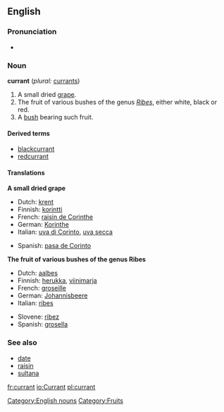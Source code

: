 ==English==
===Pronunciation===
*{{audio|en-uk-currant.ogg|Audio (UK)}}

===Noun===
'''currant''' (''plural:'' [[currants]])

# A small dried [[grape]].
# The fruit of various bushes of the genus ''[[Ribes]]'', either white, black or red.
# A [[bush]] bearing such fruit.

====Derived terms====
*[[blackcurrant]]
*[[redcurrant]]

====Translations====
'''A small dried grape'''
{{top}}
*Dutch: [[krent]] {{f}}
*Finnish:  [[korintti]]
*French: [[raisin de Corinthe]] {{m}}
*German:  [[Korinthe]] {{f}}
*Italian: [[uva di Corinto]], [[uva secca]]
{{mid}}
*Spanish: [[pasa de Corinto]]
{{bottom}}

'''The fruit of various bushes of the genus Ribes'''
{{top}}
*Dutch: [[aalbes]] {{f}}
*Finnish:  [[herukka]], [[viinimarja]]
*French: [[groseille]] {{f}}
*German:  [[Johannisbeere]] {{f}}
*Italian: [[ribes]]
{{mid}}
*Slovene: [[ribez]] {{m}}
*Spanish: [[grosella]]
{{bottom}}

[[Category:English nouns]]

===See also===
*[[date]]
*[[raisin]]
*[[sultana]]

[[Category:Fruits]]

[[fr:currant]]
[[io:Currant]]
[[pl:currant]]